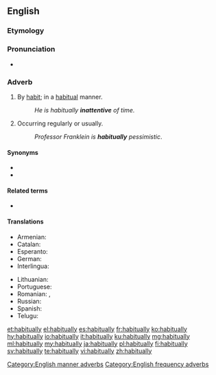 ==English==

===Etymology===
{{suffix|habitual|ly|lang=en}}

===Pronunciation===
* {{audio|en-us-habitually.ogg|Audio (US)|lang=en}}

===Adverb===
{{en-adv|-}}

# By [[habit]]; in a [[habitual]] manner.
#: ''He is habitually '''inattentive''' of time.''
# Occurring regularly or usually.
#: ''Professor Franklein is '''habitually''' pessimistic''.

====Synonyms====
* {{l|en|customarily}}
* {{l|en|usually}}

====Related terms====
* {{l|en|habitual}}

====Translations====
{{trans-top|occurring regularly or usually}}
* Armenian: {{t+|hy|սովորաբար}}
* Catalan: {{t|ca|habitualment}}
* Esperanto: {{t|eo|kutime}}
* German: {{t+|de|gewöhnlich}}
* Interlingua: {{t|ia|habitualmente}}
{{trans-mid}}
* Lithuanian: {{t|lt|iš papratimo}}
* Portuguese: {{t+|pt|habitualmente}}
* Romanian: {{t+|ro|uzual}}, {{t+|ro|regulat}}
* Russian: {{t+|ru|обы́чно}}
* Spanish: {{t+|es|habitualmente}}
* Telugu: {{t+|te|అలవాటుగా|tr=alavaaTugaa}}
{{trans-bottom}}

[[Category:English manner adverbs]]
[[Category:English frequency adverbs]]

[[et:habitually]]
[[el:habitually]]
[[es:habitually]]
[[fr:habitually]]
[[ko:habitually]]
[[hy:habitually]]
[[io:habitually]]
[[it:habitually]]
[[ku:habitually]]
[[mg:habitually]]
[[ml:habitually]]
[[my:habitually]]
[[ja:habitually]]
[[pl:habitually]]
[[fi:habitually]]
[[sv:habitually]]
[[te:habitually]]
[[vi:habitually]]
[[zh:habitually]]